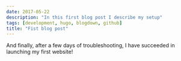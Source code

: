 ```yaml
---
date: 2017-05-22
description: "In this first blog post I describe my setup"
tags: [development, hugo, blogdown, github]
title: "Fist blog post"
---
```


And finally, after a few days of troubleshooting, I have succeeded in launching my first website! 

